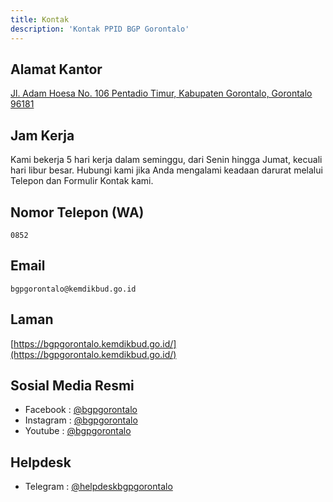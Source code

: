 ```yaml
---
title: Kontak
description: 'Kontak PPID BGP Gorontalo'
---
```


## Alamat Kantor

[Jl. Adam Hoesa No. 106 Pentadio Timur, Kabupaten Gorontalo, Gorontalo 96181](https://goo.gl/maps/5hXX12cCrwkENoFM6)

## Jam Kerja

Kami bekerja 5 hari kerja dalam seminggu, dari Senin hingga Jumat, kecuali hari libur besar. Hubungi kami jika Anda mengalami keadaan darurat melalui Telepon dan Formulir Kontak kami.

## Nomor Telepon (WA)

```
0852
```

## Email
```
bgpgorontalo@kemdikbud.go.id
```

## Laman

[https://bgpgorontalo.kemdikbud.go.id/](https://bgpgorontalo.kemdikbud.go.id/)

## Sosial Media Resmi

- Facebook : [@bgpgorontalo](https://www.facebook.com/bgpgorontalo)
- Instagram : [@bgpgorontalo](https://www.instagram.com/bgpgorontalo)
- Youtube : [@bgpgorontalo](https://www.youtube.com/c/bgpgorontalo/videos)

## Helpdesk
- Telegram : [@helpdeskbgpgorontalo](https://t.me/helpdeskbgpgorontalo)